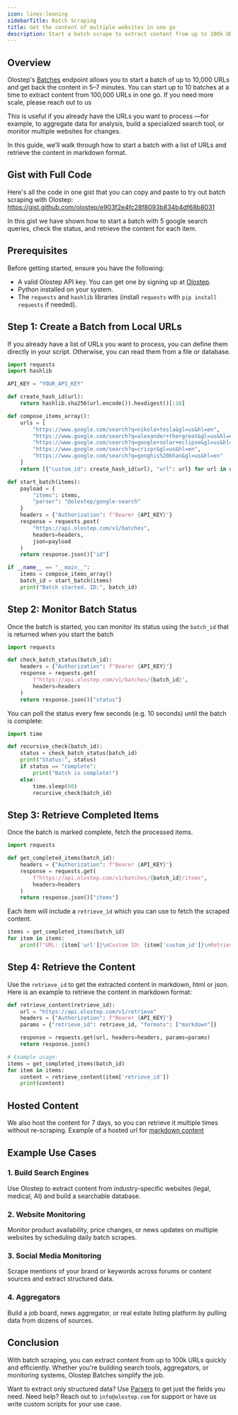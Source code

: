 ```yaml
---
icon: lines-leaning
sidebarTitle: Batch Scraping
title: Get the content of multiple websites in one go
description: Start a batch scrape to extract content from up to 100k URLs in 5-7 mins
---
```


## Overview

Olostep's [Batches](https://docs.olostep.com/api-reference/batches/create) endpoint allows you to start a batch of up to 10,000 URLs and get back the content in 5–7 minutes. You can start up to 10 batches at a time to extract content from 100,000 URLs in one go. If you need more scale, please reach out to us

This is useful if you already have the URLs you want to process —for example, to aggregate data for analysis, build a specialized search tool, or monitor multiple websites for changes.

In this guide, we’ll walk through how to start a batch with a list of URLs and retrieve the content in markdown format.

## Gist with Full Code
Here's  all the code in one gist that you can copy and paste to try out batch scraping with Olostep:
https://gist.github.com/olostep/e903f2e4fc28f8093b834b4df68b8031

In this gist we have shown how to start a batch with 5 google search queries, check the status, and retrieve the content for each item.

## Prerequisites
Before getting started, ensure you have the following:

- A valid Olostep API key. You can get one by signing up at [Olostep](https://www.olostep.com/dashboard).
- Python installed on your system.
- The `requests` and `hashlib` libraries (install `requests` with `pip install requests` if needed).

## Step 1: Create a Batch from Local URLs

If you already have a list of URLs you want to process, you can define them directly in your script. Otherwise, you can read them from a file or database.

```python filename="start_batch.py"
import requests
import hashlib

API_KEY = "YOUR_API_KEY"

def create_hash_id(url):
    return hashlib.sha256(url.encode()).hexdigest()[:16]

def compose_items_array():
    urls = [
        "https://www.google.com/search?q=nikola+tesla&gl=us&hl=en",
        "https://www.google.com/search?q=alexander+the+great&gl=us&hl=en",
        "https://www.google.com/search?q=google+solar+eclipse&gl=us&hl=en",
        "https://www.google.com/search?q=crispr&gl=us&hl=en",
        "https://www.google.com/search?q=genghis%20khan&gl=us&hl=en"
    ]
    return [{"custom_id": create_hash_id(url), "url": url} for url in urls]

def start_batch(items):
    payload = {
        "items": items,
        "parser": "@olostep/google-search"
    }
    headers = {"Authorization": f"Bearer {API_KEY}"}
    response = requests.post(
        "https://api.olostep.com/v1/batches",
        headers=headers,
        json=payload
    )
    return response.json()["id"]

if __name__ == "__main__":
    items = compose_items_array()
    batch_id = start_batch(items)
    print("Batch started. ID:", batch_id)
```

## Step 2: Monitor Batch Status

Once the batch is started, you can monitor its status using the `batch_id` that is returned when you start the batch

```python filename="check_status.py"
import requests

def check_batch_status(batch_id):
    headers = {"Authorization": f"Bearer {API_KEY}"}
    response = requests.get(
        f"https://api.olostep.com/v1/batches/{batch_id}",
        headers=headers
    )
    return response.json()["status"]
```

You can poll the status every few seconds (e.g. 10 seconds) until the batch is complete:

```python
import time

def recursive_check(batch_id):
    status = check_batch_status(batch_id)
    print("Status:", status)
    if status == "complete":
        print("Batch is complete!")
    else:
        time.sleep(60)
        recursive_check(batch_id)
```

## Step 3: Retrieve Completed Items

Once the batch is marked complete, fetch the processed items.

```python
import requests

def get_completed_items(batch_id):
    headers = {"Authorization": f"Bearer {API_KEY}"}
    response = requests.get(
        f"https://api.olostep.com/v1/batches/{batch_id}/items",
        headers=headers
    )
    return response.json()["items"]
```

Each item will include a `retrieve_id` which you can use to fetch the scraped content.

```python
items = get_completed_items(batch_id)
for item in items:
    print(f"URL: {item['url']}\nCustom ID: {item['custom_id']}\nRetrieve ID: {item['retrieve_id']}\n---")
```

## Step 4: Retrieve the Content

Use the `retrieve_id` to get the extracted content in markdown, html or json. Here is an example to retrieve the content in markdown format:

```python filename="retrieve_content.py"
def retrieve_content(retrieve_id):
    url = "https://api.olostep.com/v1/retrieve"
    headers = {"Authorization": f"Bearer {API_KEY}"}
    params = {"retrieve_id": retrieve_id, "formats": ["markdown"]}

    response = requests.get(url, headers=headers, params=params)
    return response.json()

# Example usage:
items = get_completed_items(batch_id)
for item in items:
    content = retrieve_content(item['retrieve_id'])
    print(content)
```

## Hosted Content
We also host the content for 7 days, so you can retrieve it multiple times without re-scraping.
Example of a hosted url for [markdown content](https://olostep-storage.s3.us-east-1.amazonaws.com/markDown_p64bro0q3n_924d0fa125efcc5c.txt)

## Example Use Cases

### 1. Build Search Engines
Use Olostep to extract content from industry-specific websites (legal, medical, AI) and build a searchable database.

### 2. Website Monitoring
Monitor product availability, price changes, or news updates on multiple websites by scheduling daily batch scrapes.

### 3. Social Media Monitoring
Scrape mentions of your brand or keywords across forums or content sources and extract structured data.

### 4. Aggregators
Build a job board, news aggregator, or real estate listing platform by pulling data from dozens of sources.

## Conclusion

With batch scraping, you can extract content from up to 100k URLs quickly and efficiently. Whether you're building search tools, aggregators, or monitoring systems, Olostep Batches simplify the job.

Want to extract only structured data? Use [Parsers](https://docs.olostep.com/features/structured-content/parsers) to get just the fields you need. Need help? Reach out to `info@olostep.com` for support or have us write custom scripts for your use case.

